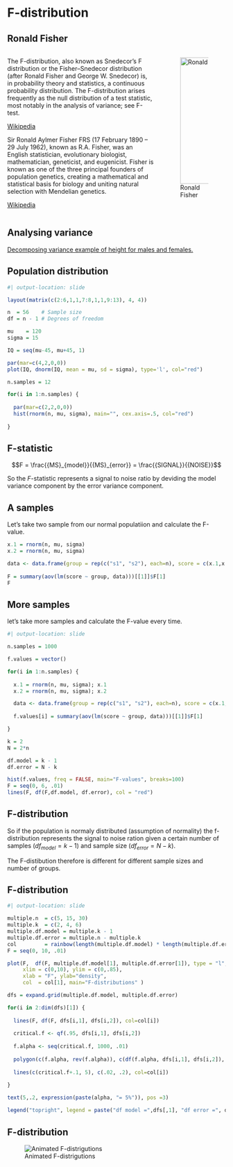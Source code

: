 # F-distribution {.section}

## Ronald Fisher {.smaller .subsection}

::: {.columns}

::: {.column width="70%"}

The F-distribution, also known as Snedecor's F distribution or the Fisher--Snedecor distribution (after Ronald Fisher and George W. Snedecor) is, in probability theory and statistics, a continuous probability distribution. The F-distribution arises frequently as the null distribution of a test statistic, most notably in the analysis of variance; see F-test.

[Wikipedia](https://en.wikipedia.org/wiki/F-distribution)

Sir Ronald Aylmer Fisher FRS (17 February 1890 -- 29 July 1962), known as R.A. Fisher, was an English statistician, evolutionary biologist, mathematician, geneticist, and eugenicist. Fisher is known as one of the three principal founders of population genetics, creating a mathematical and statistical basis for biology and uniting natural selection with Mendelian genetics.

[Wikipedia](https://en.wikipedia.org/wiki/Ronald_Fisher)

:::

::: {.column width="30%"}

![Ronald Fisher](https://upload.wikimedia.org/wikipedia/commons/a/aa/Youngronaldfisher2.JPG){width="291"}

:::

:::

## Analysing variance

[Decomposing variance example of height for males and females.](https://webcolleges.uva.nl/Mediasite/Play/42718d5968df45b29c089fcd02bcb86a1d?playFrom=377000)

## Population distribution {.smaller .subsection}

```r
#| output-location: slide

layout(matrix(c(2:6,1,1,7:8,1,1,9:13), 4, 4))

n  = 56    # Sample size
df = n - 1 # Degrees of freedom

mu    = 120
sigma = 15

IQ = seq(mu-45, mu+45, 1)

par(mar=c(4,2,0,0))  
plot(IQ, dnorm(IQ, mean = mu, sd = sigma), type='l', col="red")

n.samples = 12

for(i in 1:n.samples) {
  
  par(mar=c(2,2,0,0))  
  hist(rnorm(n, mu, sigma), main="", cex.axis=.5, col="red")
  
}
```

## F-statistic

$$F = \frac{{MS}_{model}}{{MS}_{error}} = \frac{{SIGNAL}}{{NOISE}}$$

So the $F$-statistic represents a signal to noise ratio by deviding the model variance component by the error variance component.

## A samples

Let's take two sample from our normal populatiion and calculate the F-value.

```r
x.1 = rnorm(n, mu, sigma)
x.2 = rnorm(n, mu, sigma)

data <- data.frame(group = rep(c("s1", "s2"), each=n), score = c(x.1,x.2))
	
F = summary(aov(lm(score ~ group, data)))[[1]]$F[1]
F
```

## More samples {.smaller .subsection}

let's take more samples and calculate the F-value every time.

```r
#| output-location: slide

n.samples = 1000

f.values = vector()

for(i in 1:n.samples) {
  
  x.1 = rnorm(n, mu, sigma); x.1
  x.2 = rnorm(n, mu, sigma); x.2

  data <- data.frame(group = rep(c("s1", "s2"), each=n), score = c(x.1,x.2))
	
  f.values[i] = summary(aov(lm(score ~ group, data)))[[1]]$F[1]

}

k = 2
N = 2*n

df.model = k - 1
df.error = N - k

hist(f.values, freq = FALSE, main="F-values", breaks=100)
F = seq(0, 6, .01)
lines(F, df(F,df.model, df.error), col = "red")
```

## F-distribution {.smaller}

So if the population is normaly distributed (assumption of normality) the f-distribution represents the signal to noise ration given a certain number of samples (${df}_{model} = k - 1$) and sample size (${df}_{error} = N - k$).

The F-distibution therefore is different for different sample sizes and number of groups.

## F-distribution {.smaller}

```r
#| output-location: slide

multiple.n  = c(5, 15, 30)
multiple.k  = c(2, 4, 6)
multiple.df.model = multiple.k - 1
multiple.df.error = multiple.n - multiple.k
col         = rainbow(length(multiple.df.model) * length(multiple.df.error))
F = seq(0, 10, .01)

plot(F,  df(F, multiple.df.model[1], multiple.df.error[1]), type = "l", 
     xlim = c(0,10), ylim = c(0,.85), 
     xlab = "F", ylab="density", 
     col  = col[1], main="F-distributions" )

dfs = expand.grid(multiple.df.model, multiple.df.error)

for(i in 2:dim(dfs)[1]) { 
  
  lines(F, df(F, dfs[i,1], dfs[i,2]), col=col[i])
  
  critical.f <- qf(.95, dfs[i,1], dfs[i,2])
  
  f.alpha <- seq(critical.f, 1000, .01)
  
  polygon(c(f.alpha, rev(f.alpha)), c(df(f.alpha, dfs[i,1], dfs[i,2]), f.alpha*0 ), col= rgb(1,.66,0, .5), border = col[i])
  
  lines(c(critical.f+.1, 5), c(.02, .2), col=col[i])
        
}

text(5,.2, expression(paste(alpha, "= 5%")), pos =3)

legend("topright", legend = paste("df model =",dfs[,1], "df error =", dfs[,2]), lty=1, col = col, cex=.75)
```

## F-distribution {.flexbox .vcenter}

![Animated F-distrigutions](../../../../topics/f_distribution/f_distributions.gif)
